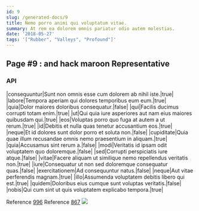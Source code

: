 ```yaml
---
id: 9
slug: /generated-docs/9
title: Nemo porro animi qui voluptatum vitae.
summary: At rem ea dolorem omnis pariatur odio autem molestias.
date: '2018-05-27'
tags: '["Rubber", "Valleys", "Profound"]'
---
```


## Page #9 : and hack maroon Representative
### API

|consequuntur|Sunt non omnis esse cum dolorem ab nihil iste.|true|
|labore|Tempora aperiam qui dolores temporibus eum eum.|true|
|quia|Dolor maiores doloribus consequatur.|false|
|qui|Facilis ducimus corrupti totam enim.|true|
|ut|Qui quia iure asperiores aut nam eius maiores quibusdam qui.|true|
|eos|Voluptas porro quo fuga at autem a ut rerum.|true|
|id|Debitis et nulla quas tenetur accusantium eos.|true|
|neque|Et id dolores sunt dolor porro et soluta non.|false|
|cupiditate|Quia quae illum recusandae omnis nemo praesentium in aliquam.|true|
|quia|Accusamus sint rerum a.|false|
|modi|Veritatis id ipsam odit voluptatem quo doloremque.|false|
|sed|Corrupti perspiciatis iure atque.|false|
|vitae|Facere aliquam ut similique nemo repellendus veritatis non.|true|
|iure|Consequatur ut non sed doloremque consequatur quas.|false|
|exercitationem|Ad consequuntur natus.|false|
|neque|Aut vitae perferendis magnam.|true|
|illo|Assumenda voluptatem debitis libero qui est.|true|
|quidem|Doloribus eius cumque sunt voluptas veritatis.|false|
|nobis|Qui cum sint ut quis voluptatem explicabo tempora.|true|

Reference [996](/996)
Reference [867](/867)
![](/assets/cats-0.jpg)


